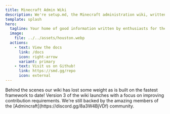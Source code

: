 ```yaml
---
title: Minecraft Admin Wiki
description: We're setup.md, the Minecraft administration wiki, written by enthusiasts and targeted to the novice.
template: splash
hero:
  tagline: Your home of good information written by enthusiasts for the novice Minecraft server owner.
  image:
    file: ../../assets/houston.webp
  actions:
    - text: View the docs
      link: /docs
      icon: right-arrow
      variant: primary
    - text: Visit us on Github!
      link: https://smd.gg/repo
      icon: external
---
```



<CardGrid stagger>
	<Card title="Super Fast" icon="rocket">
		Behind the scenes our wiki has lost some weight as is built on the fastest framework to date!
	</Card>
	<Card title="Easily Contributable" icon="github">
		Version 3 of the wiki launches with a focus on improving contribution requirements.
	</Card>
	<Card title="Community Backed" icon="discord">
		We're still backed by the amazing members of the [Admincraft](https://discord.gg/8a3W4BjVDf) community.
	</Card>
</CardGrid>
